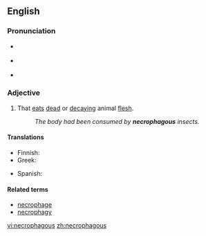 {{was wotd|2008|July|16}}
==English==

===Pronunciation===
* {{a|UK}} {{IPA|/nɛˈkɹɒf.ə.ɡəs/}}
* {{a|US}} {{IPA|/nɛˈkɹɑ.fə.ɡəs/}}
* {{audio|en-us-necrophagous.ogg|Audio (US)}}

===Adjective===
{{en-adj}}

# That [[eat]]s [[dead]] or [[decaying]] animal [[flesh]].
#: ''The body had been consumed by '''necrophagous''' insects.''

====Translations====
{{trans-top|that eats dead or decaying flesh}}
* Finnish: {{t|fi|raatoja syövä}}
* Greek: {{t|el|νεκροφάγος|tr=nekrofágos|sc=Grek}}
{{trans-mid}}
* Spanish: {{t|es|necrófago}}
{{trans-bottom}}

====Related terms====
* [[necrophage]]
* [[necrophagy]]

[[vi:necrophagous]]
[[zh:necrophagous]]